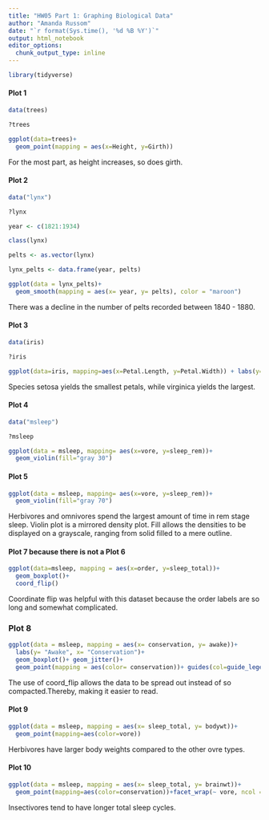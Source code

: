 ```yaml
---
title: "HW05 Part 1: Graphing Biological Data"
author: "Amanda Russom"
date: "`r format(Sys.time(), '%d %B %Y')`"
output: html_notebook
editor_options: 
  chunk_output_type: inline
---
```


```r
library(tidyverse)
```


#### Plot 1

```r
data(trees)
```
```r
?trees
```
```r
ggplot(data=trees)+
  geom_point(mapping = aes(x=Height, y=Girth))
```

For the most part, as height increases, so does girth.

#### Plot 2
```r
data("lynx")
```

```r
?lynx
```

```r
year <- c(1821:1934)
```
```r
class(lynx)
```
```r
pelts <- as.vector(lynx)
```

```r
lynx_pelts <- data.frame(year, pelts)
```
```r
ggplot(data = lynx_pelts)+
  geom_smooth(mapping = aes(x= year, y= pelts), color = "maroon")
```
There was a decline in the number of pelts recorded between 1840 - 1880.

#### Plot 3
```r
data(iris)
```
```r
?iris
```
```r
ggplot(data=iris, mapping=aes(x=Petal.Length, y=Petal.Width)) + labs(y="Petal Width", x = "Petal Length") + geom_point(mapping= aes(color=Species, shape= Species, point=2))
```

Species setosa yields the smallest petals, while virginica yields the largest.

#### Plot 4

```r
data("msleep")
```
```r
?msleep
```
```r
ggplot(data = msleep, mapping= aes(x=vore, y=sleep_rem))+
  geom_violin(fill="gray 30")
```



#### Plot 5

```r
ggplot(data = msleep, mapping= aes(x=vore, y=sleep_rem))+
  geom_violin(fill="gray 70")
```
Herbivores and omnivores spend the largest amount of time in rem stage sleep.
Violin plot is a mirrored density plot.  Fill allows the densities to be displayed on a grayscale, ranging from solid filled to a mere outline.

#### Plot 7 because there is not a Plot 6

```r
ggplot(data=msleep, mapping = aes(x=order, y=sleep_total))+
  geom_boxplot()+
  coord_flip()
```
Coordinate flip was helpful with this dataset because the order labels are so long and somewhat complicated. 

### Plot 8

```r
ggplot(data = msleep, mapping = aes(x= conservation, y= awake))+
  labs(y= "Awake", x= "Conservation")+
  geom_boxplot()+ geom_jitter()+
  geom_point(mapping = aes(color= conservation))+ guides(col=guide_legend("Conservation"))+coord_flip()
```

 
 
The use of coord_flip allows the data to be spread out instead of so compacted.Thereby, making it easier to read.

#### Plot 9

```r
ggplot(data = msleep, mapping = aes(x= sleep_total, y= bodywt))+
  geom_point(mapping=aes(color=vore))
```
Herbivores have larger body weights compared to the other ovre types.


#### Plot 10 

```r
ggplot(data = msleep, mapping = aes(x= sleep_total, y= brainwt))+
  geom_point(mapping=aes(color=conservation))+facet_wrap(~ vore, ncol = 3)
```
Insectivores tend to have longer total sleep cycles.

